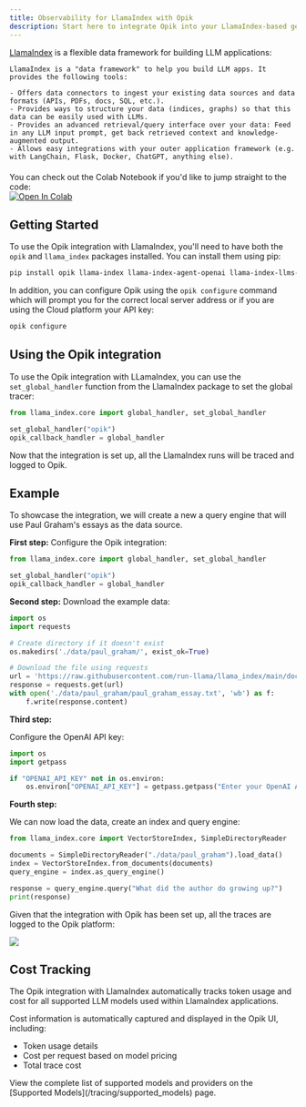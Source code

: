```yaml
---
title: Observability for LlamaIndex with Opik
description: Start here to integrate Opik into your LlamaIndex-based genai application for end-to-end LLM observability, unit testing, and optimization.
---
```


[LlamaIndex](https://github.com/run-llama/llama_index) is a flexible data framework for building LLM applications:

    LlamaIndex is a "data framework" to help you build LLM apps. It provides the following tools:

    - Offers data connectors to ingest your existing data sources and data formats (APIs, PDFs, docs, SQL, etc.).
    - Provides ways to structure your data (indices, graphs) so that this data can be easily used with LLMs.
    - Provides an advanced retrieval/query interface over your data: Feed in any LLM input prompt, get back retrieved context and knowledge-augmented output.
    - Allows easy integrations with your outer application framework (e.g. with LangChain, Flask, Docker, ChatGPT, anything else).

<div style="display: flex; align-items: center; flex-wrap: wrap; margin: 20px 0;">
  <span style="margin-right: 10px;">
    You can check out the Colab Notebook if you'd like to jump straight to the code:
  </span>
  <a
    className="no-external-icon"
    href="https://colab.research.google.com/github/comet-ml/opik/blob/main/apps/opik-documentation/documentation/docs/cookbook/llama-index.ipynb"
    target="_blank"
    rel="noopener noreferrer"
  >
    <img
      src="https://colab.research.google.com/assets/colab-badge.svg"
      alt="Open In Colab"
      style="vertical-align: middle;"
    />
  </a>
</div>

## Getting Started

To use the Opik integration with LlamaIndex, you'll need to have both the `opik` and `llama_index` packages installed. You can install them using pip:

```bash
pip install opik llama-index llama-index-agent-openai llama-index-llms-openai llama-index-callbacks-opik
```

In addition, you can configure Opik using the `opik configure` command which will prompt you for the correct local server address or if you are using the Cloud platform your API key:

```bash
opik configure
```

## Using the Opik integration

To use the Opik integration with LLamaIndex, you can use the `set_global_handler` function from the LlamaIndex package to set the global tracer:

```python
from llama_index.core import global_handler, set_global_handler

set_global_handler("opik")
opik_callback_handler = global_handler
```

Now that the integration is set up, all the LlamaIndex runs will be traced and logged to Opik.

## Example

To showcase the integration, we will create a new a query engine that will use Paul Graham's essays as the data source.

**First step:**
Configure the Opik integration:

```python
from llama_index.core import global_handler, set_global_handler

set_global_handler("opik")
opik_callback_handler = global_handler
```

**Second step:**
Download the example data:

```python
import os
import requests

# Create directory if it doesn't exist
os.makedirs('./data/paul_graham/', exist_ok=True)

# Download the file using requests
url = 'https://raw.githubusercontent.com/run-llama/llama_index/main/docs/docs/examples/data/paul_graham/paul_graham_essay.txt'
response = requests.get(url)
with open('./data/paul_graham/paul_graham_essay.txt', 'wb') as f:
    f.write(response.content)
```

**Third step:**

Configure the OpenAI API key:

```python
import os
import getpass

if "OPENAI_API_KEY" not in os.environ:
    os.environ["OPENAI_API_KEY"] = getpass.getpass("Enter your OpenAI API key: ")
```

**Fourth step:**

We can now load the data, create an index and query engine:

```python
from llama_index.core import VectorStoreIndex, SimpleDirectoryReader

documents = SimpleDirectoryReader("./data/paul_graham").load_data()
index = VectorStoreIndex.from_documents(documents)
query_engine = index.as_query_engine()

response = query_engine.query("What did the author do growing up?")
print(response)
```

Given that the integration with Opik has been set up, all the traces are logged to the Opik platform:

<Frame>
  <img src="/img/tracing/llama_index_integration.png" />
</Frame>

## Cost Tracking

The Opik integration with LlamaIndex automatically tracks token usage and cost for all supported LLM models used within LlamaIndex applications.

Cost information is automatically captured and displayed in the Opik UI, including:
- Token usage details
- Cost per request based on model pricing
- Total trace cost

<Tip>
  View the complete list of supported models and providers on the [Supported Models](/tracing/supported_models) page.
</Tip>
